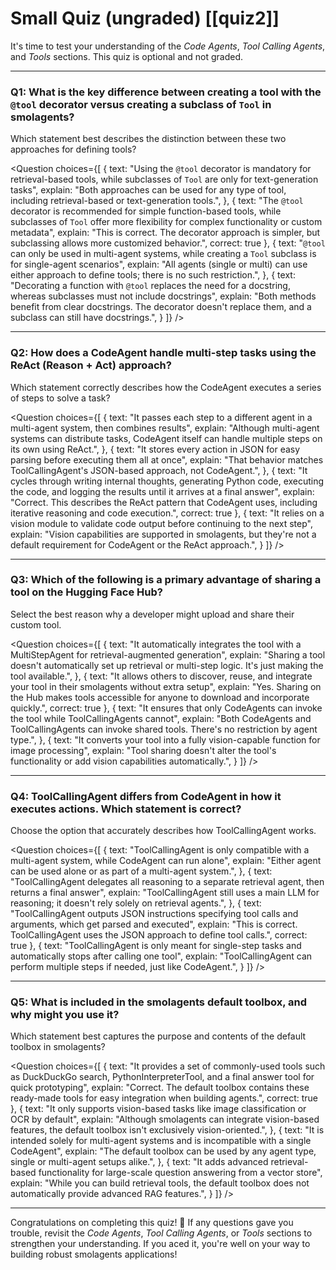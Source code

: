 # Small Quiz (ungraded) [[quiz2]]

It's time to test your understanding of the *Code Agents*, *Tool Calling Agents*, and *Tools* sections. This quiz is optional and not graded.

---

### Q1: What is the key difference between creating a tool with the `@tool` decorator versus creating a subclass of `Tool` in smolagents?

Which statement best describes the distinction between these two approaches for defining tools?

<Question
choices={[
  {
    text: "Using the <code>@tool</code> decorator is mandatory for retrieval-based tools, while subclasses of <code>Tool</code> are only for text-generation tasks",
    explain: "Both approaches can be used for any type of tool, including retrieval-based or text-generation tools.",
  },
  {
    text: "The <code>@tool</code> decorator is recommended for simple function-based tools, while subclasses of <code>Tool</code> offer more flexibility for complex functionality or custom metadata",
    explain: "This is correct. The decorator approach is simpler, but subclassing allows more customized behavior.",
    correct: true
  },
  {
    text: "<code>@tool</code> can only be used in multi-agent systems, while creating a <code>Tool</code> subclass is for single-agent scenarios",
    explain: "All agents (single or multi) can use either approach to define tools; there is no such restriction.",
  },
  {
    text: "Decorating a function with <code>@tool</code> replaces the need for a docstring, whereas subclasses must not include docstrings",
    explain: "Both methods benefit from clear docstrings. The decorator doesn't replace them, and a subclass can still have docstrings.",
  }
]}
/>

---

### Q2: How does a CodeAgent handle multi-step tasks using the ReAct (Reason + Act) approach?

Which statement correctly describes how the CodeAgent executes a series of steps to solve a task?

<Question
choices={[
  {
    text: "It passes each step to a different agent in a multi-agent system, then combines results",
    explain: "Although multi-agent systems can distribute tasks, CodeAgent itself can handle multiple steps on its own using ReAct.",
  },
  {
    text: "It stores every action in JSON for easy parsing before executing them all at once",
    explain: "That behavior matches ToolCallingAgent's JSON-based approach, not CodeAgent.",
  },
  {
    text: "It cycles through writing internal thoughts, generating Python code, executing the code, and logging the results until it arrives at a final answer",
    explain: "Correct. This describes the ReAct pattern that CodeAgent uses, including iterative reasoning and code execution.",
    correct: true
  },
  {
    text: "It relies on a vision module to validate code output before continuing to the next step",
    explain: "Vision capabilities are supported in smolagents, but they're not a default requirement for CodeAgent or the ReAct approach.",
  }
]}
/>

---

### Q3: Which of the following is a primary advantage of sharing a tool on the Hugging Face Hub?

Select the best reason why a developer might upload and share their custom tool.

<Question
choices={[
  {
    text: "It automatically integrates the tool with a MultiStepAgent for retrieval-augmented generation",
    explain: "Sharing a tool doesn't automatically set up retrieval or multi-step logic. It's just making the tool available.",
  },
  {
    text: "It allows others to discover, reuse, and integrate your tool in their smolagents without extra setup",
    explain: "Yes. Sharing on the Hub makes tools accessible for anyone to download and incorporate quickly.",
    correct: true
  },
  {
    text: "It ensures that only CodeAgents can invoke the tool while ToolCallingAgents cannot",
    explain: "Both CodeAgents and ToolCallingAgents can invoke shared tools. There's no restriction by agent type.",
  },
  {
    text: "It converts your tool into a fully vision-capable function for image processing",
    explain: "Tool sharing doesn't alter the tool's functionality or add vision capabilities automatically.",
  }
]}
/>

---

### Q4: ToolCallingAgent differs from CodeAgent in how it executes actions. Which statement is correct?

Choose the option that accurately describes how ToolCallingAgent works.

<Question
choices={[
  {
    text: "ToolCallingAgent is only compatible with a multi-agent system, while CodeAgent can run alone",
    explain: "Either agent can be used alone or as part of a multi-agent system.",
  },
  {
    text: "ToolCallingAgent delegates all reasoning to a separate retrieval agent, then returns a final answer",
    explain: "ToolCallingAgent still uses a main LLM for reasoning; it doesn't rely solely on retrieval agents.",
  },
  {
    text: "ToolCallingAgent outputs JSON instructions specifying tool calls and arguments, which get parsed and executed",
    explain: "This is correct. ToolCallingAgent uses the JSON approach to define tool calls.",
    correct: true
  },
  {
    text: "ToolCallingAgent is only meant for single-step tasks and automatically stops after calling one tool",
    explain: "ToolCallingAgent can perform multiple steps if needed, just like CodeAgent.",
  }
]}
/>

---

### Q5: What is included in the smolagents default toolbox, and why might you use it?

Which statement best captures the purpose and contents of the default toolbox in smolagents?

<Question
choices={[
  {
    text: "It provides a set of commonly-used tools such as DuckDuckGo search, PythonInterpreterTool, and a final answer tool for quick prototyping",
    explain: "Correct. The default toolbox contains these ready-made tools for easy integration when building agents.",
    correct: true
  },
  {
    text: "It only supports vision-based tasks like image classification or OCR by default",
    explain: "Although smolagents can integrate vision-based features, the default toolbox isn't exclusively vision-oriented.",
  },
  {
    text: "It is intended solely for multi-agent systems and is incompatible with a single CodeAgent",
    explain: "The default toolbox can be used by any agent type, single or multi-agent setups alike.",
  },
  {
    text: "It adds advanced retrieval-based functionality for large-scale question answering from a vector store",
    explain: "While you can build retrieval tools, the default toolbox does not automatically provide advanced RAG features.",
  }
]}
/>

---

Congratulations on completing this quiz! 🎉 If any questions gave you trouble, revisit the *Code Agents*, *Tool Calling Agents*, or *Tools* sections to strengthen your understanding. If you aced it, you're well on your way to building robust smolagents applications!
